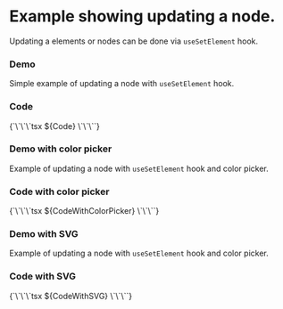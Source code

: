 
<Meta of={Stories} />

# Example showing updating a node. 
Updating a elements or nodes can be done via `useSetElement` hook.

### Demo
Simple example of updating a node with `useSetElement` hook.
<Canvas of={Stories.Default} />

### Code

<Markdown>
{`\`\`\`tsx
${Code}
\`\`\``}
</Markdown>

### Demo with color picker
Example of updating a node with `useSetElement` hook and color picker.
<Canvas of={Stories.WithColorPicker} />

### Code with color picker

<Markdown>
{`\`\`\`tsx
${CodeWithColorPicker}
\`\`\``}
</Markdown>


### Demo with SVG
Example of updating a node with `useSetElement` hook and color picker.
<Canvas of={Stories.WithSVG} />

### Code with SVG

<Markdown>
{`\`\`\`tsx
${CodeWithSVG}
\`\`\``}
</Markdown>






